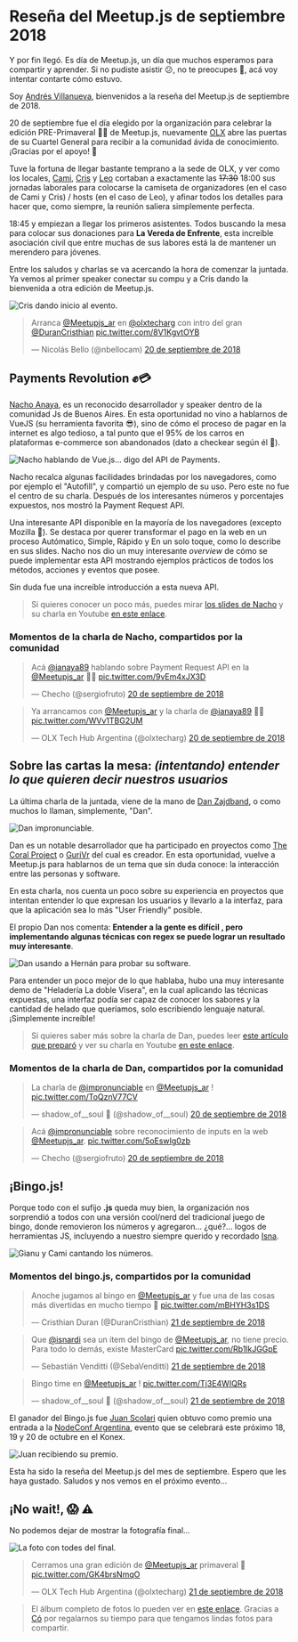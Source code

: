 

# Reseña del Meetup.js de septiembre 2018

Y por fin llegó. Es día de Meetup.js, un día que muchos esperamos para compartir y aprender. Si no pudiste asistir 😕, no te preocupes 🙂, acá voy intentar contarte cómo estuvo.

Soy [Andrés Villanueva](https://twitter.com/villanuevand), bienvenidos a la reseña del Meetup.js de septiembre de 2018.

20 de septiembre fue el día elegido por la organización para celebrar la edición PRE-Primaveral 🍃💐 de Meetup.js, nuevamente [OLX](https://twitter.com/olxtecharg) abre las puertas de su Cuartel General para recibir a la comunidad ávida de conocimiento. ¡Gracias por el apoyo! 👏

Tuve la fortuna de llegar bastante temprano a la sede de OLX, y ver como los locales, [Cami](https://twitter.com/camilunghi), [Cris](https://twitter.com/DuranCristhian) y [Leo](https://twitter.com/leopittelli) cortaban a exactamente las ~~17:30~~ 18:00 sus jornadas laborales para colocarse la camiseta de organizadores (en el caso de Cami y Cris) / hosts (en el caso de Leo), y afinar todos los detalles para hacer que, como siempre, la reunión saliera simplemente perfecta.

18:45 y empiezan a llegar los primeros asistentes. Todos buscando la mesa para colocar sus donaciones para **La Vereda de Enfrente**, esta increíble asociación civil que entre muchas de sus labores está la de mantener un merendero para jóvenes.

Entre los saludos y charlas se va acercando la hora de comenzar la juntada. Ya vemos al primer speaker conectar su compu y a Cris dando la bienvenida a otra edición de Meetup.js.

<Img src="/static/Blog/resena-meetup-septiembre-2018/cris-bienvenida.jpg" alt="Cris dando inicio al evento." />

<blockquote className="twitter-tweet tw-align-center" data-lang="es"><p lang="es" dir="ltr">Arranca <a href="https://twitter.com/Meetupjs_ar?ref_src=twsrc%5Etfw">@Meetupjs_ar</a> en <a href="https://twitter.com/olxtecharg?ref_src=twsrc%5Etfw">@olxtecharg</a> con intro del gran <a href="https://twitter.com/DuranCristhian?ref_src=twsrc%5Etfw">@DuranCristhian</a> <a href="https://t.co/8V1KgvtOYB">pic.twitter.com/8V1KgvtOYB</a></p>&mdash; Nicolás Bello (@nbellocam) <a href="https://twitter.com/nbellocam/status/1042905749901455366?ref_src=twsrc%5Etfw">20 de septiembre de 2018</a></blockquote>

## Payments Revolution ✊💳

[Nacho Anaya](https://twitter.com/ianaya89), es un reconocido desarrollador y speaker dentro de la comunidad Js de Buenos Aires. En esta oportunidad no vino a hablarnos de VueJS (su herramienta favorita 😎), sino de cómo el proceso de pagar en la internet es algo tedioso, a tal punto que el 95% de los carros en plataformas e-commerce son abandonados (dato a checkear según él 🙊).

<Img src="/static/Blog/resena-meetup-septiembre-2018/nacho-charla.jpg" alt="Nacho hablando de Vue.js... digo del API de Payments." />

Nacho recalca algunas facilidades brindadas por los navegadores, como por ejemplo el "Autofill", y compartió un ejemplo de su uso. Pero este no fue el centro de su charla. Después de los interesantes números y porcentajes expuestos, nos mostró la Payment Request API.

Una interesante API disponible en la mayoría de los navegadores (excepto Mozilla 🙁). Se destaca por querer transformar el pago en la web en un proceso Autómatico, Simple, Rápido y En un solo toque, como lo describe en sus slides. Nacho nos dio un muy interesante _overview_ de cómo se puede implementar esta API mostrando ejemplos prácticos de todos los métodos, acciones y eventos que posee.

Sin duda fue una increíble introducción a esta nueva API.

> Si quieres conocer un poco más, puedes mirar [los slides de Nacho](https://speakerdeck.com/ianaya89/payments-revolution) y su charla en Youtube [en este enlace](https://youtu.be/KOCn6muo4u8).

### Momentos de la charla de Nacho, compartidos por la comunidad

<blockquote className="twitter-tweet tw-align-center" data-lang="es"><p lang="es" dir="ltr">Acá <a href="https://twitter.com/ianaya89?ref_src=twsrc%5Etfw">@ianaya89</a> hablando sobre Payment Request API en la <a href="https://twitter.com/Meetupjs_ar?ref_src=twsrc%5Etfw">@Meetupjs_ar</a> 🙌🏼 <a href="https://t.co/9vEm4xJX3D">pic.twitter.com/9vEm4xJX3D</a></p>&mdash; Checho (@sergiofruto) <a href="https://twitter.com/sergiofruto/status/1042912060286349319?ref_src=twsrc%5Etfw">20 de septiembre de 2018</a></blockquote>

<blockquote className="twitter-tweet tw-align-center" data-lang="es"><p lang="es" dir="ltr">Ya arrancamos con <a href="https://twitter.com/Meetupjs_ar?ref_src=twsrc%5Etfw">@Meetupjs_ar</a> y la charla de <a href="https://twitter.com/ianaya89?ref_src=twsrc%5Etfw">@ianaya89</a> 🙌🏼 <a href="https://t.co/WVv1TBG2UM">pic.twitter.com/WVv1TBG2UM</a></p>&mdash; OLX Tech Hub Argentina (@olxtecharg) <a href="https://twitter.com/olxtecharg/status/1042907897049559040?ref_src=twsrc%5Etfw">20 de septiembre de 2018</a></blockquote>

## Sobre las cartas la mesa: _(intentando) entender lo que quieren decir nuestros usuarios_

La última charla de la juntada, viene de la mano de [Dan Zajdband](https://twitter.com/impronunciable), o como muchos lo llaman, simplemente, "Dan".

<Img src="/static/Blog/resena-meetup-septiembre-2018/dan-charla.jpg" alt="Dan impronunciable." />

Dan es un notable desarrollador que ha participado en proyectos como [The Coral Project](https://coralproject.net/) o [GuriVr](https://gurivr.com/) del cual es creador. En esta oportunidad, vuelve a Meetup.js para hablarnos de un tema que sin duda conoce: la interacción entre las personas y software.

En esta charla, nos cuenta un poco sobre su experiencia en proyectos que intentan entender lo que expresan
los usuarios y llevarlo a la interfaz, para que la aplicación sea lo más "User Friendly" posible.

El propio Dan nos comenta: **Entender a la gente es difícil , pero implementando algunas técnicas con regex se puede lograr un resultado muy interesante**.

<Img src="/static/Blog/resena-meetup-septiembre-2018/dan-demo.jpg" alt="Dan usando a Hernán para probar su software." />

Para entender un poco mejor de lo que hablaba, hubo una muy interesante demo de "Heladería La doble Visera", en la cual aplicando las técnicas expuestas, una interfaz podía ser capaz de conocer los sabores y la cantidad de helado que queríamos, solo escribiendo lenguaje natural. ¡Simplemente increíble!

> Si quieres saber más sobre la charla de Dan, puedes leer [este artículo que preparó](https://zajdband.com/meetupjs/) y ver su charla en Youtube [en este enlace](https://youtu.be/obAixsX-tXQ).

### Momentos de la charla de Dan, compartidos por la comunidad

<blockquote className="twitter-tweet tw-align-center" data-lang="es"><p lang="es" dir="ltr">La charla de <a href="https://twitter.com/impronunciable?ref_src=twsrc%5Etfw">@impronunciable</a> en <a href="https://twitter.com/Meetupjs_ar?ref_src=twsrc%5Etfw">@Meetupjs_ar</a> ! <a href="https://t.co/ToQznV77CV">pic.twitter.com/ToQznV77CV</a></p>&mdash; shadow_of__soul 💚 (@shadow_of__soul) <a href="https://twitter.com/shadow_of__soul/status/1042918380511080449?ref_src=twsrc%5Etfw">20 de septiembre de 2018</a></blockquote>

<blockquote className="twitter-tweet tw-align-center" data-lang="es"><p lang="es" dir="ltr">Acá <a href="https://twitter.com/impronunciable?ref_src=twsrc%5Etfw">@impronunciable</a> sobre reconocimiento de inputs en la web <a href="https://twitter.com/Meetupjs_ar?ref_src=twsrc%5Etfw">@Meetupjs_ar</a>. <a href="https://t.co/5oEswIg0zb">pic.twitter.com/5oEswIg0zb</a></p>&mdash; Checho (@sergiofruto) <a href="https://twitter.com/sergiofruto/status/1042921427979120641?ref_src=twsrc%5Etfw">20 de septiembre de 2018</a></blockquote>

## ¡Bingo.js!

Porque todo con el sufijo **.js** queda muy bien, la organización nos sorprendió a todos con una versión cool/nerd del tradicional juego de bingo, donde removieron los números y agregaron... ¿qué?... logos de herramientas JS, incluyendo a nuestro siempre querido y recordado [Isna](https://twitter.com/isnardi).

<Img src="/static/Blog/resena-meetup-septiembre-2018/bingo-gianu-cami.jpg" alt="Gianu y Cami cantando los números." />

### Momentos del bingo.js, compartidos por la comunidad

<blockquote className="twitter-tweet tw-align-center" data-lang="es"><p lang="es" dir="ltr">Anoche jugamos al bingo en <a href="https://twitter.com/Meetupjs_ar?ref_src=twsrc%5Etfw">@Meetupjs_ar</a> y fue una de las cosas más divertidas en mucho tiempo 🤩 <a href="https://t.co/mBHYH3s1DS">pic.twitter.com/mBHYH3s1DS</a></p>&mdash; Cristhian Duran (@DuranCristhian) <a href="https://twitter.com/DuranCristhian/status/1043133539187937280?ref_src=twsrc%5Etfw">21 de septiembre de 2018</a></blockquote>

<blockquote className="twitter-tweet tw-align-center" data-lang="es"><p lang="es" dir="ltr">Que <a href="https://twitter.com/isnardi?ref_src=twsrc%5Etfw">@isnardi</a> sea un ítem del bingo de <a href="https://twitter.com/Meetupjs_ar?ref_src=twsrc%5Etfw">@Meetupjs_ar</a>, no tiene precio. Para todo lo demás, existe MasterCard <a href="https://t.co/Rb1lkJGGpE">pic.twitter.com/Rb1lkJGGpE</a></p>&mdash; Sebastián Venditti (@SebaVenditti) <a href="https://twitter.com/SebaVenditti/status/1042928867370061824?ref_src=twsrc%5Etfw">21 de septiembre de 2018</a></blockquote>

<blockquote className="twitter-tweet tw-align-center" data-lang="es"><p lang="es" dir="ltr">Bingo time en <a href="https://twitter.com/Meetupjs_ar?ref_src=twsrc%5Etfw">@Meetupjs_ar</a> ! <a href="https://t.co/Tj3E4WIQRs">pic.twitter.com/Tj3E4WIQRs</a></p>&mdash; shadow_of__soul 💚 (@shadow_of__soul) <a href="https://twitter.com/shadow_of__soul/status/1042930117314576384?ref_src=twsrc%5Etfw">21 de septiembre de 2018</a></blockquote>

El ganador del Bingo.js fue [Juan Scolari](https://twitter.com/juanscolari) quien obtuvo como premio una entrada a la [NodeConf Argentina](https://2018.nodeconf.com.ar/), evento que se celebrará este próximo 18, 19 y 20 de octubre en el Konex.

<Img src="/static/Blog/resena-meetup-septiembre-2018/bingo-ganador.jpg" alt="Juan recibiendo su premio." />

Esta ha sido la reseña del Meetup.js del mes de septiembre. Espero que les haya gustado. Saludos y nos vemos en el próximo evento...

## ¡No wait!, 😱 ⚠️

No podemos dejar de mostrar la fotografía final...

<Img src="/static/Blog/resena-meetup-septiembre-2018/todes.jpg" alt="La foto con todes del final." />

<blockquote className="twitter-tweet tw-align-center" data-lang="es"><p lang="es" dir="ltr">Cerramos una gran edición de <a href="https://twitter.com/Meetupjs_ar?ref_src=twsrc%5Etfw">@Meetupjs_ar</a> primaveral 🌻 <a href="https://t.co/GK4brsNmqO">pic.twitter.com/GK4brsNmqO</a></p>&mdash; OLX Tech Hub Argentina (@olxtecharg) <a href="https://twitter.com/olxtecharg/status/1042938508174876672?ref_src=twsrc%5Etfw">21 de septiembre de 2018</a></blockquote>

<script async src="https://platform.twitter.com/widgets.js" charSet="utf-8"></script>

> El álbum completo de fotos lo pueden ver en [este enlace](https://www.facebook.com/groups/1572363023007913/permalink/2196422900601919/). Gracias a [Có](https://twitter.com/co_constanza) por regalarnos su tiempo para que tengamos lindas fotos para compartir.
